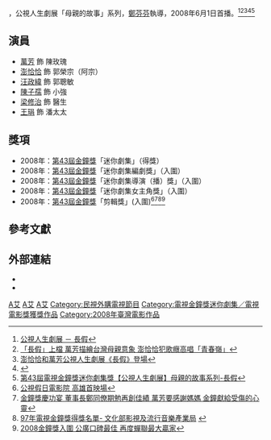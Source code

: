 {{expand|time=2015-05-26T09:56:00+00:00}}
{{Infobox television
| show_name =  長假
| original_name = {{lang|en|''Long Vacation''}}
| image = 
| image_size = 
| caption = 
| genre = 劇情／家庭
| distributor = 財團法人公共電視文化事業基金會
| creator = 
| director = [[鄭芬芬|鄭芬芬]]
| producer = 
| writer = 
| screenplay = 
| story = 
| based on = 
| narrator = 
| starring = 
| music = 
| cinematography = 
| editing = 
| studio = 三群製作事業有限公司
| budget = 
| country = {{ROC-TW}}
| language = 台語、台灣國語
| network = [[公共電視台|公共電視台]]
| first_run = {{TWN}}
| first_aired  = 2008年6月1日
| last_aired   = 
| runtime = 85 分鐘
| website = http://web.pts.org.tw/php/mealc/life/index.php?XPAGE=VIEW&XMAENO=1462 
}}

{{engname|《長假》|Long Vacation}}，公視人生劇展「母親的故事」系列，[[鄭芬芬|鄭芬芬]]執導，2008年6月1日首播。<ref>[http://web.pts.org.tw/php/mealc/life/index.php?XPAGE=VIEW&XMAENO=1462 公視人生劇展 － 長假]</ref><ref>[http://web.pts.org.tw/php/newsletter/view.php?NAENO=1&NEENO=1695 「長假」上檔 萬芳描繪台灣母親意象 澎恰恰犯歌癮高唱「青春嶺」 ]</ref><ref>[http://hervoice.pixnet.net/blog/post/18213518-%E3%80%902008-05-31-%E8%98%8B%E6%9E%9C%E6%97%A5%E5%A0%B1%E3%80%91%E6%BE%8E%E6%81%B0%E6%81%B0%E5%92%8C%E8%90%AC%E8%8A%B3%E5%85%AC%E8%A6%96%E4%BA%BA%E7%94%9F 澎恰恰和萬芳公視人生劇展《長假》登場 ]</ref><ref>{{Cite web |url=https://zh-tw.facebook.com/iamOneFang/posts/348325398599495 |title=萬芳Facebook |accessdate=2015-05-26 |archive-date=2019-07-10 |archive-url=https://web.archive.org/web/20190710173820/https://zh-tw.facebook.com/iamOneFang/posts/348325398599495 |dead-url=no }}</ref><ref>[http://ateamvision.com.tw/index.php?route=product/product&product_id=635 第43屆電視金鐘獎迷你劇集獎【公視人生劇展】母親的故事系列-長假]</ref>

==演員==
*[[萬芳|萬芳]] 飾 陳玫瑰
*[[澎恰恰|澎恰恰]] 飾 郭榮宗（阿宗）
*[[汪政緯|汪政緯]] 飾 郭聰敏
*[[陳子孺|陳子孺]] 飾 小強
*[[梁修治|梁修治]] 飾 醫生
*[[王琄|王琄]] 飾 潘太太

==獎項==
*2008年：[[第43屆金鐘獎|第43屆金鐘獎]]「迷你劇集」（得獎）
*2008年：[[第43屆金鐘獎|第43屆金鐘獎]]「迷你劇集編劇獎」（入圍）
*2008年：[[第43屆金鐘獎|第43屆金鐘獎]]「迷你劇集導演（播）獎」（入圍）
*2008年：[[第43屆金鐘獎|第43屆金鐘獎]]「迷你劇集女主角獎」（入圍）
*2008年：[[第43屆金鐘獎|第43屆金鐘獎]]「剪輯獎」(入圍)<ref>[http://friends.pts.org.tw/message_detail.php?id=2888&kind=12 公視假日電影院 高雄首映場]</ref><ref>[http://web.pts.org.tw/php/newsletter/view.php?NAENO=1&NEENO=1773&SEARCH=&LISTALL=1 金鐘獎慶功宴 董事長鄭同僚期勉再創佳績 萬芳要感謝媽媽 金鐘獻給受傷的心靈 ]</ref><ref>[http://www.bamid.gov.tw/files/16-1000-1369.php 97年電視金鐘獎得獎名單- 文化部影視及流行音樂產業局] {{webarchive|url=https://web.archive.org/web/20150526161931/http://www.bamid.gov.tw/files/16-1000-1369.php |date=2015-05-26 }}</ref><ref>[http://web.pts.org.tw/php/newsletter/view.php?NAENO=1&NEENO=1752 2008金鐘獎入圍 公廣口碑最佳 再度蟬聯最大贏家 ]</ref>

== 參考文獻 ==
{{Reflist}}

==外部連結==
*{{IMDb title|tt11355458}}
*{{douban}}

{{電視節目的變遷
|電視台={{flagicon|Taiwan}} [[公視主頻|公視主頻]]
|播放檔次=週日22:00~23:30
|節目名稱='''長假'''<br />（2008.06.1）
|上一節目=未知<br />（2008.05.25）
|下一節目=[[艾草_(公視人生劇展)|艾草]]<br />（2008.06.8）
}}
{{電視節目的變遷
|電視台= {{TWN}} [[民視無線台|民視無線台]]金鐘幸福好戲系列
|播放檔次= <br>每週日 22:00 - 23:50
|節目名稱= [[長假_(公視人生劇展)|長假]]<br/>（2017年2月12日）
|上一節目= [[藥笑24小時|藥笑24小時]]<br/>（2017年1月29日）<br/>[[愛神卡拉OK|愛神卡拉OK]]<br/>（2017年2月5日）
|下一節目= [[喇叭宏的悲喜曲|喇叭宏的悲喜曲]]<br/>（2017年2月19日）<br/>[[呼拉姊妹花|呼拉姊妹花]]<br/>（2017年2月26日）<br/>[[出走的好理由|出走的好理由]]<br/>（2017年3月5日）<br/>[[我的意外假期|我的意外假期]]<br/>（2017年3月12日）<br/>[[落跑3人行|落跑3人行]]<br/>（2017年3月19日）<br/>[[媽媽不見了|媽媽不見了]]<br/>（2017年3月26日）<br/>[[外鄉女|外鄉女]]
}}
{{民視週日偶像劇}}
{{公視人生劇展}}
{{金鐘獎迷你劇集／電視電影獎}}
{{台灣電視小作品}}
[[Category:2008年電視電影|A艾]]
[[Category:公視人生劇展|A艾]]
[[Category:家庭題材電影|A艾]]
[[Category:民視外購電視節目|Category:民視外購電視節目]]
[[Category:電視金鐘獎迷你劇集／電視電影獎獲獎作品|Category:電視金鐘獎迷你劇集／電視電影獎獲獎作品]]
[[Category:2008年臺灣電影作品|Category:2008年臺灣電影作品]]